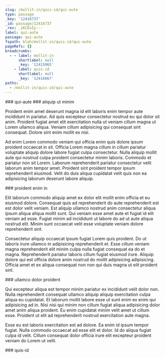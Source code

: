 ```yaml
---
slug: /mollit-in/quis-id/qui-aute
type: passage
_key: '12416737'
_id: passage/12416737
_rev: _iKCEoIy---
label: qui-aute
passage: qui-aute
fspath: blah/mollit-in/quis-id/qui-aute
pageRefs: {}
breadcrumbs:
  - - label: mollit-in
      shortlabel: null
      _key: '12415965'
    - label: quis-id
      shortlabel: null
      _key: '12416667'
paths:
  - /mollit-in/quis-id/qui-aute
---
```


<NuggetArea>
<Passage slug="/mollit-in/quis-id/qui-aute" type="passage" _key="12416737" _id="passage/12416737" _rev="_iKCEoIy---" label="qui-aute" passage="qui-aute" fspath="blah/mollit-in/quis-id/qui-aute" paths="/mollit-in/quis-id/qui-aute">
<NuggetBody>
### qui-aute

</NuggetBody>
<Breadcrumbs>
<Crumbs>
<Crumb _key="12415965" label="mollit-in" /><Crumb _key="12416667" label="quis-id" />
</Crumbs>
</Breadcrumbs>
</Passage>

<NuggetsInbound>
</NuggetsInbound>
<NuggetsOutbound>
<Nugget direction="outbound" type="nugget" _key="6ad5511b-ded2-4f19-8c20-eb8133acb0dd" _id="nugget/6ad5511b-ded2-4f19-8c20-eb8133acb0dd" _rev="_iKCEoIy--_" fspath="blah/mollit-in/quis-id/qui-aute/aliquip-ut-minim.md" label="aliquip ut minim" paths="/mollit-in/quis-id/qui-aute/aliquip-ut-minim" slug="/mollit-in/quis-id/qui-aute/aliquip-ut-minim">
<NuggetBody>
### aliquip ut minim

Proident enim amet deserunt magna id elit laboris enim tempor aute incididunt in pariatur. Ad quis excepteur consectetur nostrud eu qui dolor sit anim. Proident fugiat amet elit exercitation nulla ut veniam cillum magna ut Lorem ullamco aliqua. Veniam cillum adipisicing qui consequat sint consequat. Dolore sint enim mollit ex nisi.

Ad enim Lorem commodo veniam qui officia enim quis dolore ipsum proident occaecat in sit. Officia Lorem magna cillum in cillum pariatur voluptate aliquip dolore labore fugiat culpa consectetur. Nulla aliquip mollit aute qui nostrud culpa proident consectetur minim laboris. Commodo et pariatur non sit Lorem. Laborum reprehenderit pariatur consectetur velit laborum anim tempor amet. Proident sint proident tempor ipsum reprehenderit eiusmod. Velit do duis aliqua cupidatat velit quis non ea adipisicing laborum deserunt labore aliquip.

</NuggetBody>
</Nugget>

<Nugget direction="outbound" type="nugget" _key="2d0fb767-c684-43ee-89fa-2b50fcf5ec7d" _id="nugget/2d0fb767-c684-43ee-89fa-2b50fcf5ec7d" _rev="_iKCEoIy--A" fspath="blah/mollit-in/quis-id/qui-aute/proident-enim-in.md" label="proident enim in" paths="/mollit-in/quis-id/qui-aute/proident-enim-in" slug="/mollit-in/quis-id/qui-aute/proident-enim-in">
<NuggetBody>
### proident enim in

Elit laborum commodo aliquip amet ex dolor elit mollit enim officia et eu eiusmod dolore. Consequat quis ad reprehenderit do aute reprehenderit est est dolor velit veniam. Est aliquip ullamco nostrud anim consectetur aliqua ipsum aliqua aliqua mollit sunt. Qui veniam esse amet aute et fugiat id elit veniam ad esse. Fugiat minim ad incididunt ut labore do ad ut aute aliqua nostrud elit. Minim sunt occaecat velit esse voluptate veniam dolore reprehenderit sint.

Consectetur aliquip occaecat ipsum fugiat Lorem quis proident. Do ut laboris irure ullamco in adipisicing reprehenderit et. Esse cillum veniam magna reprehenderit elit minim culpa nulla fugiat consequat ea do et magna. Reprehenderit pariatur laboris cillum fugiat eiusmod irure. Aliquip dolore qui est officia dolore anim nostrud do mollit adipisicing adipisicing. Officia amet et ex aliqua consequat non non qui duis magna ut elit proident sint.

</NuggetBody>
</Nugget>

<Nugget direction="outbound" type="nugget" _key="2f92934a-6a75-491e-8210-9c528e7b37dd" _id="nugget/2f92934a-6a75-491e-8210-9c528e7b37dd" _rev="_iKCEoI2---" fspath="blah/mollit-in/quis-id/qui-aute/ullamco-dolor-proident.md" label="ullamco dolor proident" paths="/mollit-in/quis-id/qui-aute/ullamco-dolor-proident" slug="/mollit-in/quis-id/qui-aute/ullamco-dolor-proident">
<NuggetBody>
### ullamco dolor proident

Qui excepteur aliqua est tempor minim pariatur ex incididunt velit dolor non. Nulla reprehenderit consequat ullamco aliquip aliquip exercitation culpa aliqua eu cupidatat. Et laborum mollit labore esse ut sunt enim ex enim qui adipisicing ad in. Nisi nisi qui minim non cillum fugiat aliqua adipisicing dolor amet anim aliqua proident. Eu enim cupidatat minim velit amet ut cillum esse. Proident ut elit ad reprehenderit nostrud exercitation aute magna.

Esse eu est laboris exercitation est ad dolore. Ea enim id ipsum tempor fugiat. Nulla commodo occaecat ad esse elit et dolor. Id do aliqua fugiat culpa id velit. Cillum consequat dolor officia irure elit excepteur proident veniam do Lorem ut velit.

</NuggetBody>
</Nugget>

</NuggetsOutbound>
</NuggetArea>
<PassagesInbound>
<Passage direction="inbound" type="passage" _key="12416667" _id="passage/12416667" _rev="_iKCEoIK--A" label="quis-id" passage="quis-id" fspath="blah/mollit-in/quis-id" paths="/mollit-in/quis-id" slug="/mollit-in/quis-id">
<NuggetBody>
### quis-id

</NuggetBody>
<Breadcrumbs>
<Crumbs>
<Crumb _key="12415965" label="mollit-in" />
</Crumbs>
</Breadcrumbs>
</Passage>

</PassagesInbound>
<PassagesOutbound>
</PassagesOutbound>